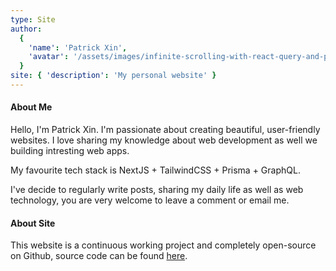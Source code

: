 ```yaml
---
type: Site
author:
  {
    'name': 'Patrick Xin',
    'avatar': '/assets/images/infinite-scrolling-with-react-query-and-prisma/cover.jpg',
  }
site: { 'description': 'My personal website' }
---
```


#### About Me

Hello, I'm Patrick Xin. I'm passionate about creating beautiful, user-friendly websites.
I love sharing my knowledge about web development as well we building intresting web apps.

My favourite tech stack is NextJS + TailwindCSS + Prisma + GraphQL.

I've decide to regularly write posts, sharing my daily life as well as web technology, you are very welcome to leave a comment or email me.

#### About Site

This website is a continuous working project and completely open-source on Github,
source code can be found [here](https://github.com/patrick-xin/patrickxin.com).
